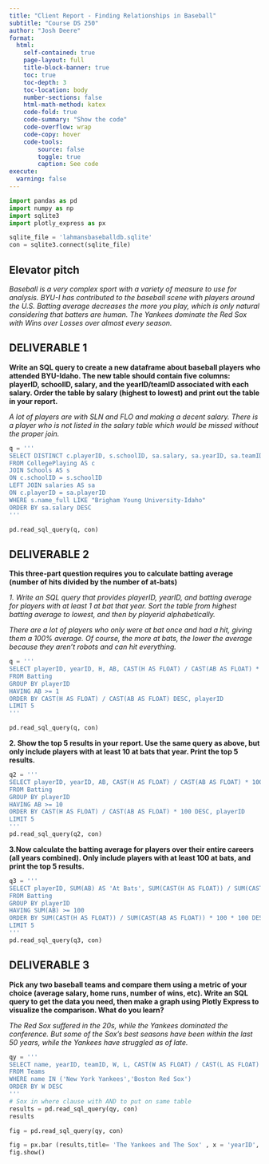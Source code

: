 ```yaml
---
title: "Client Report - Finding Relationships in Baseball"
subtitle: "Course DS 250"
author: "Josh Deere"
format:
  html:
    self-contained: true
    page-layout: full
    title-block-banner: true
    toc: true
    toc-depth: 3
    toc-location: body
    number-sections: false
    html-math-method: katex
    code-fold: true
    code-summary: "Show the code"
    code-overflow: wrap
    code-copy: hover
    code-tools:
        source: false
        toggle: true
        caption: See code
execute: 
  warning: false 
---
```



```python
import pandas as pd
import numpy as np
import sqlite3
import plotly_express as px
```

```python
sqlite_file = 'lahmansbaseballdb.sqlite'
con = sqlite3.connect(sqlite_file)
```

## Elevator pitch

_Baseball is a very complex sport with a variety of measure to use for analysis. BYU-I has contributed to the baseball scene with players around the U.S. Batting average decreases the more you play, which is only natural considering that batters are human. The Yankees dominate the Red Sox with Wins over Losses over almost every season._

## DELIVERABLE 1

__Write an SQL query to create a new dataframe about baseball players who attended BYU-Idaho. The new table should contain five columns: playerID, schoolID, salary, and the yearID/teamID associated with each salary. Order the table by salary (highest to lowest) and print out the table in your report.__

_A lot of players are with SLN and FLO and making a decent salary. There is a player who is not listed in the salary table which would be missed without the proper join._

```python
q = '''
SELECT DISTINCT c.playerID, s.schoolID, sa.salary, sa.yearID, sa.teamID
FROM CollegePlaying AS c
JOIN Schools AS s
ON c.schoolID = s.schoolID
LEFT JOIN salaries AS sa
ON c.playerID = sa.playerID
WHERE s.name_full LIKE "Brigham Young University-Idaho"
ORDER BY sa.salary DESC
'''

pd.read_sql_query(q, con)
```

## DELIVERABLE 2

__This three-part question requires you to calculate batting average (number of hits divided by the number of at-bats)__ 

_1. Write an SQL query that provides playerID, yearID, and batting average for players with at least 1 at bat that year. Sort the table from highest batting average to lowest, and then by playerid alphabetically._ 

_There are a lot of players who only were at bat once and had a hit, giving them a 100% average. Of course, the more at bats, the lower the average because they aren't robots and can hit everything._

```python
q = '''
SELECT playerID, yearID, H, AB, CAST(H AS FLOAT) / CAST(AB AS FLOAT) * 100 AS 'battingAverage%'
FROM Batting
GROUP BY playerID
HAVING AB >= 1
ORDER BY CAST(H AS FLOAT) / CAST(AB AS FLOAT) DESC, playerID 
LIMIT 5
'''

pd.read_sql_query(q, con)
```

__2. Show the top 5 results in your report. Use the same query as above, but only include players with at least 10 at bats that year. Print the top 5 results.__

```python
q2 = '''
SELECT playerID, yearID, AB, CAST(H AS FLOAT) / CAST(AB AS FLOAT) * 100 AS 'battingAverage%'
FROM Batting
GROUP BY playerID
HAVING AB >= 10
ORDER BY CAST(H AS FLOAT) / CAST(AB AS FLOAT) * 100 DESC, playerID
LIMIT 5
'''
pd.read_sql_query(q2, con)
```

__3.Now calculate the batting average for players over their entire careers (all years combined). Only include players with at least 100 at bats, and print the top 5 results.__

```python
q3 = '''
SELECT playerID, SUM(AB) AS 'At Bats', SUM(CAST(H AS FLOAT)) / SUM(CAST(AB AS FLOAT)) * 100 AS 'battingAverage%'
FROM Batting
GROUP BY playerID
HAVING SUM(AB) >= 100
ORDER BY SUM(CAST(H AS FLOAT)) / SUM(CAST(AB AS FLOAT)) * 100 * 100 DESC, playerID
LIMIT 5
'''
pd.read_sql_query(q3, con)
```

## DELIVERABLE 3

__Pick any two baseball teams and compare them using a metric of your choice (average salary, home runs, number of wins, etc). Write an SQL query to get the data you need, then make a graph using Plotly Express to visualize the comparison. What do you learn?__

_The Red Sox suffered in the 20s, while the Yankees dominated the conference. But some of the Sox's best seasons have been within the last 50 years, while the Yankees have struggled as of late._

```python
qy = '''
SELECT name, yearID, teamID, W, L, CAST(W AS FLOAT) / CAST(L AS FLOAT) AS 'W/L Ratio'
FROM Teams
WHERE name IN ('New York Yankees','Boston Red Sox')
ORDER BY W DESC
'''
# Sox in where clause with AND to put on same table
results = pd.read_sql_query(qy, con)
results

```

```python
fig = pd.read_sql_query(qy, con)

fig = px.bar (results,title= 'The Yankees and The Sox' , x = 'yearID', y = 'W/L Ratio', color= 'name')
fig.show()
```